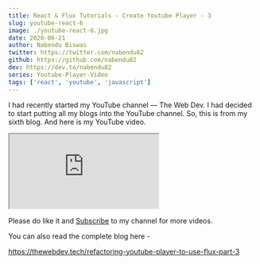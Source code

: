 ```yaml
---
title: React & Flux Tutorials - Create Youtube Player - 3
slug: youtube-react-6
image: ./youtube-react-6.jpg
date: 2020-06-21
author: Nabendu Biswas
twitter: https://twitter.com/nabendu82
github: https://github.com/nabendu82
dev: https://dev.to/nabendu82
series: Youtube-Player-Video
tags: ['react', 'youtube', 'javascript']
---
```


I had recently started my YouTube channel — The Web Dev. I had decided to start putting all my blogs into the YouTube channel.
So, this is from my sixth blog. And here is my YouTube video.

<div className={styles.resp__container}>

<iframe className={styles.resp__iframe} src="https://www.youtube.com/embed/DaiSwIyXo54" gesture="media"  allow="encrypted-media" allowfullscreen></iframe>

</div>

Please do like it and [Subscribe](https://www.youtube.com/channel/UCRf7mazcufqZxd2pR3oQJuQ?sub_confirmation=1) to my channel for more videos.

You can also read the complete blog here -

https://thewebdev.tech/refactoring-youtube-player-to-use-flux-part-3
